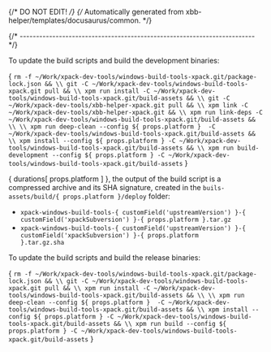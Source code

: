 {/* DO NOT EDIT! */}
{/* Automatically generated from xbb-helper/templates/docusaurus/common. */}




{/* ------------------------------------------------------------------------ */}

To update the build scripts and build the development binaries:

<CodeBlock language="sh"> {
`rm -f ~/Work/xpack-dev-tools/windows-build-tools-xpack.git/package-lock.json && \\
git -C ~/Work/xpack-dev-tools/windows-build-tools-xpack.git pull && \\
xpm run install -C ~/Work/xpack-dev-tools/windows-build-tools-xpack.git/build-assets && \\
git -C ~/Work/xpack-dev-tools/xbb-helper-xpack.git pull && \\
xpm link -C ~/Work/xpack-dev-tools/xbb-helper-xpack.git && \\
xpm run link-deps -C ~/Work/xpack-dev-tools/windows-build-tools-xpack.git/build-assets && \\
\\
xpm run deep-clean --config ${ props.platform }  -C ~/Work/xpack-dev-tools/windows-build-tools-xpack.git/build-assets && \\
xpm install --config ${ props.platform } -C ~/Work/xpack-dev-tools/windows-build-tools-xpack.git/build-assets && \\
xpm run build-development --config ${ props.platform } -C ~/Work/xpack-dev-tools/windows-build-tools-xpack.git/build-assets`
} </CodeBlock>

{ durations[ props.platform ] }, the output of the build script is a compressed
archive and its SHA signature, created in
the <code>buils-assets/build/{ props.platform }/deploy</code> folder:

* <code>xpack-windows-build-tools-{ customField('upstreamVersion') }-{ customField('xpackSubversion') }-{ props.platform }.tar.gz</code>
* <code>xpack-windows-build-tools-{ customField('upstreamVersion') }-{ customField('xpackSubversion') }-{ props.platform }.tar.gz.sha</code>

To update the build scripts and build the release binaries:

<CodeBlock language="sh"> {
`rm -f ~/Work/xpack-dev-tools/windows-build-tools-xpack.git/package-lock.json && \\
git -C ~/Work/xpack-dev-tools/windows-build-tools-xpack.git pull && \\
xpm run install -C ~/Work/xpack-dev-tools/windows-build-tools-xpack.git/build-assets && \\
\\
xpm run deep-clean --config ${ props.platform }  -C ~/Work/xpack-dev-tools/windows-build-tools-xpack.git/build-assets && \\
xpm install --config ${ props.platform } -C ~/Work/xpack-dev-tools/windows-build-tools-xpack.git/build-assets && \\
xpm run build --config ${ props.platform } -C ~/Work/xpack-dev-tools/windows-build-tools-xpack.git/build-assets`
} </CodeBlock>
